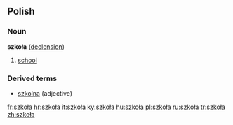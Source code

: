 ==Polish==
===Noun===
'''szkoła''' {{f}} ([[Wiktionary Appendix:Polish hard feminine noun declension|declension]])
# [[school]]

===Derived terms===
* [[szkolna]] (adjective)

[[fr:szkoła]]
[[hr:szkoła]]
[[it:szkoła]]
[[ky:szkoła]]
[[hu:szkoła]]
[[pl:szkoła]]
[[ru:szkoła]]
[[tr:szkoła]]
[[zh:szkoła]]
